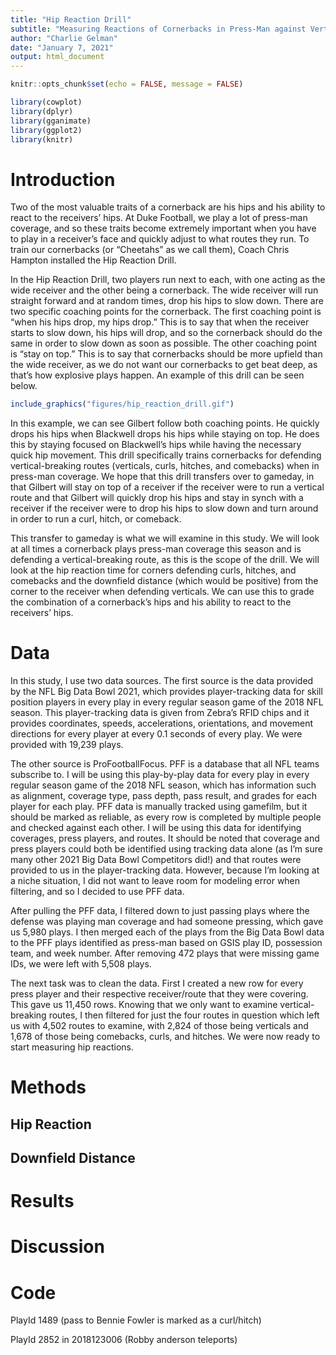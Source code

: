 ```yaml
---
title: "Hip Reaction Drill"
subtitle: "Measuring Reactions of Cornerbacks in Press-Man against Vertical-Breaking Routes"
author: "Charlie Gelman"
date: "January 7, 2021"
output: html_document
---
```


```r
knitr::opts_chunk$set(echo = FALSE, message = FALSE)
```

```r
library(cowplot)
library(dplyr)
library(gganimate)
library(ggplot2)
library(knitr)
```

# Introduction

Two of the most valuable traits of a cornerback are his hips and his ability to react to the receivers' hips. At Duke Football, we play a lot of press-man coverage, and so these traits become extremely important when you have to play in a receiver's face and quickly adjust to what routes they run. To train our cornerbacks (or "Cheetahs" as we call them), Coach Chris Hampton installed the Hip Reaction Drill.

In the Hip Reaction Drill, two players run next to each, with one acting as the wide receiver and the other being a cornerback. The wide receiver will run straight forward and at random times, drop his hips to slow down. There are two specific coaching points for the cornerback. The first coaching point is "when his hips drop, my hips drop." This is to say that when the receiver starts to slow down, his hips will drop, and so the cornerback should do the same in order to slow down as soon as possible. The other coaching point is "stay on top." This is to say that cornerbacks should be more upfield than the wide receiver, as we do not want our cornerbacks to get beat deep, as that's how explosive plays happen. An example of this drill can be seen below.


```r
include_graphics("figures/hip_reaction_drill.gif")
```

In this example, we can see Gilbert follow both coaching points. He quickly drops his hips when Blackwell drops his hips while staying on top. He does this by staying focused on Blackwell's hips while having the necessary quick hip movement. This drill specifically trains cornerbacks for defending vertical-breaking routes (verticals, curls, hitches, and comebacks) when in press-man coverage. We hope that this drill transfers over to gameday, in that Gilbert will stay on top of a receiver if the receiver were to run a vertical route and that Gilbert will quickly drop his hips and stay in synch with a receiver if the receiver were to drop his hips to slow down and turn around in order to run a curl, hitch, or comeback.

This transfer to gameday is what we will examine in this study. We will look at all times a cornerback plays press-man coverage this season and is defending a vertical-breaking route, as this is the scope of the drill. We will look at the hip reaction time for corners defending curls, hitches, and comebacks and the downfield distance (which would be positive) from the corner to the receiver when defending verticals. We can use this to grade the combination of a cornerback's hips and his ability to react to the receivers' hips.

# Data

In this study, I use two data sources. The first source is the data provided by the NFL Big Data Bowl 2021, which provides  player-tracking data for skill position players in every play in every regular season game of the 2018 NFL season. This player-tracking data is given from Zebra's RFID chips and it provides coordinates, speeds, accelerations, orientations, and movement directions for every player at every 0.1 seconds of every play. We were provided with 19,239 plays.

The other source is ProFootballFocus. PFF is a database that all NFL teams subscribe to. I will be using this play-by-play data for every play in every regular season game of the 2018 NFL season, which has information such as alignment, coverage type, pass depth, pass result, and grades for each player for each play. PFF data is manually tracked using gamefilm, but it should be marked as reliable, as every row is completed by multiple people and checked against each other. I will be using this data for identifying coverages, press players, and routes. It should be noted that coverage and press players could both be identified using tracking data alone (as I'm sure many other 2021 Big Data Bowl Competitors did!) and that routes were provided to us in the player-tracking data. However, because I'm looking at a niche situation, I did not want to leave room for modeling error when filtering, and so I decided to use PFF data.

After pulling the PFF data, I filtered down to just passing plays where the defense was playing man coverage and had someone pressing, which gave us 5,980 plays. I then merged each of the plays from the Big Data Bowl data to the PFF plays identified as press-man based on GSIS play ID, possession team, and week number. After removing 472 plays that were missing game IDs, we were left with 5,508 plays.

The next task was to clean the data. First I created a new row for every press player and their respective receiver/route that they were covering. This gave us 11,450 rows. Knowing that we only want to examine vertical-breaking routes, I then filtered for just the four routes in question which left us with 4,502 routes to examine, with 2,824 of those being verticals and 1,678 of those being comebacks, curls, and hitches. We were now ready to start measuring hip reactions. 

# Methods



## Hip Reaction

## Downfield Distance

# Results

# Discussion

# Code




PlayId 1489 (pass to Bennie Fowler is marked as a curl/hitch)

PlayId 2852 in 2018123006 (Robby anderson teleports)
